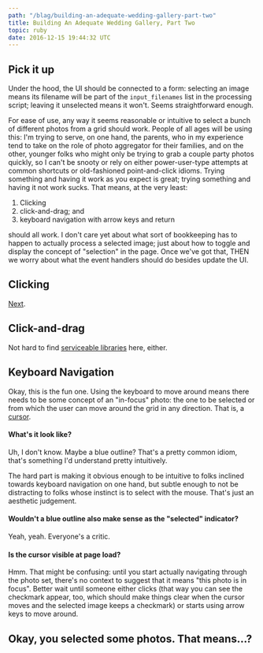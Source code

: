 ```yaml
---
path: "/blag/building-an-adequate-wedding-gallery-part-two"
title: Building An Adequate Wedding Gallery, Part Two
topic: ruby
date: 2016-12-15 19:44:32 UTC
---
```


## Pick it up

Under the hood, the UI should be connected to a form: selecting an image means its
filename will be part of the `input_filenames` list in the processing script;
leaving it unselected means it won't. Seems straightforward enough.

For ease of use, any way it seems reasonable or intuitive to select a bunch of
different photos from a grid should work. People of all ages will be using
this: I'm trying to serve, on one hand, the parents, who in my experience tend
to take on the role of photo aggregator for their families, and on the other,
younger folks who might only be trying to grab a couple party photos quickly,
so I can't be snooty or rely on either power-user-type attempts at common
shortcuts or old-fashioned point-and-click idioms. Trying something and having
it work as you expect is great; trying something and having it not work sucks.
That means, at the very least:

1. Clicking
1. click-and-drag; and
1. keyboard navigation with arrow keys and return

should all work. I don't care yet about what sort of bookkeeping
has to happen to actually process a selected image; just about how to toggle
and display the concept of "selection" in the page. Once we've got that, THEN
we worry about what the event handlers should do besides update the UI.

## Clicking

[Next](https://developer.mozilla.org/en-US/docs/Web/Events/click).

## Click-and-drag

Not hard to find [serviceable
libraries](https://jqueryui.com/selectable/#display-grid) here, either.

## Keyboard Navigation

Okay, this is the fun one. Using the keyboard to move around means there needs
to be some concept of an "in-focus" photo: the one to be selected or from which
the user can move around the grid in any direction. That is, a
[cursor](<https://en.wikipedia.org/wiki/Cursor_(user_interface)>).

#### What's it look like?

Uh, I don't know. Maybe a blue outline? That's a pretty common idiom, that's
something I'd understand pretty intuitively.

The hard part is making it obvious enough to be intuitive to folks inclined
towards keyboard navigation on one hand, but subtle enough to not be
distracting to folks whose instinct is to select with the mouse. That's just an
aesthetic judgement.

#### Wouldn't a blue outline also make sense as the "selected" indicator?

Yeah, yeah. Everyone's a critic.

#### Is the cursor visible at page load?

Hmm. That might be confusing: until you start actually navigating through the
photo set, there's no context to suggest that it means "this photo is in
focus". Better wait until someone either clicks (that way you can see the
checkmark appear, too, which should make things clear when the cursor moves and
the selected image keeps a checkmark) or starts using arrow keys to move
around.

## Okay, you selected some photos. That means...?
